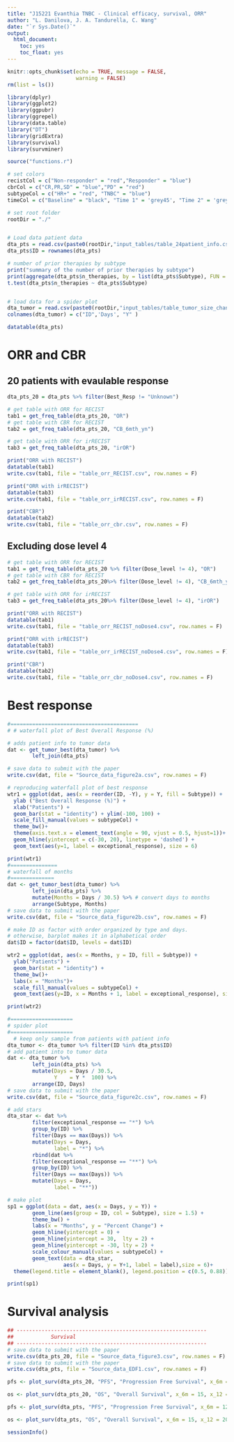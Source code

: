 ```yaml
---
title: "J15221 Evanthia TNBC - Clinical efficacy, survival, ORR"
author: "L. Danilova, J. A. Tandurella, C. Wang"
date: "`r Sys.Date()`"
output:
  html_document:
    toc: yes
    toc_float: yes
---
```


```r
knitr::opts_chunk$set(echo = TRUE, message = FALSE,
                      warning = FALSE)
rm(list = ls())

library(dplyr)
library(ggplot2)
library(ggpubr)
library(ggrepel)
library(data.table)
library("DT")
library(gridExtra)
library(survival)
library(survminer)

source("functions.r")

```


```r
# set colors
recistCol = c("Non-responder" = "red","Responder" = "blue")
cbrCol = c("CR,PR,SD" = "blue","PD" = "red")
subtypeCol = c("HR+" = "red", "TNBC" = "blue")
timeCol = c("Baseline" = "black", "Time 1" = 'grey45', "Time 2" = 'grey75')

# set root folder
rootDir = "./"


# Load data patient data
dta_pts = read.csv(paste0(rootDir,"input_tables/table_24patient_info.csv"), row.names = 1)
dta_pts$ID = rownames(dta_pts)

# number of prior therapies by subtype
print("summary of the number of prior therapies by subtype")
print(aggregate(dta_pts$n_therapies, by = list(dta_pts$Subtype), FUN = summary))
t.test(dta_pts$n_therapies ~ dta_pts$Subtype)


# load data for a spider plot
dta_tumor = read.csv(paste0(rootDir,"input_tables/table_tumor_size_change.csv"))
colnames(dta_tumor) = c("ID",'Days', "Y" )

datatable(dta_pts)

```


# ORR and CBR
## 20 patients with evaulable response

```r
dta_pts_20 = dta_pts %>% filter(Best_Resp != "Unknown")

# get table with ORR for RECIST
tab1 = get_freq_table(dta_pts_20, "OR")
# get table with CBR for RECIST
tab2 = get_freq_table(dta_pts_20, "CB_6mth_yn")

# get table with ORR for irRECIST
tab3 = get_freq_table(dta_pts_20, "irOR")

print("ORR with RECIST")
datatable(tab1)
write.csv(tab1, file = "table_orr_RECIST.csv", row.names = F)

print("ORR with irRECIST")
datatable(tab3)
write.csv(tab1, file = "table_orr_irRECIST.csv", row.names = F)

print("CBR")
datatable(tab2)
write.csv(tab1, file = "table_orr_cbr.csv", row.names = F)

```

## Excluding dose level 4

```r
# get table with ORR for RECIST
tab1 = get_freq_table(dta_pts_20 %>% filter(Dose_level != 4), "OR")
# get table with CBR for RECIST
tab2 = get_freq_table(dta_pts_20%>% filter(Dose_level != 4), "CB_6mth_yn")

# get table with ORR for irRECIST
tab3 = get_freq_table(dta_pts_20%>% filter(Dose_level != 4), "irOR")

print("ORR with RECIST")
datatable(tab1)
write.csv(tab1, file = "table_orr_RECIST_noDose4.csv", row.names = F)

print("ORR with irRECIST")
datatable(tab3)
write.csv(tab1, file = "table_orr_irRECIST_noDose4.csv", row.names = F)

print("CBR")
datatable(tab2)
write.csv(tab1, file = "table_orr_cbr_noDose4.csv", row.names = F)

```

# Best response


```r


#=========================================
# # waterfall plot of Best Overall Response (%)

# adds patient info to tumor data
dat <- get_tumor_best(dta_tumor) %>%
        left_join(dta_pts)

# save data to submit with the paper
write.csv(dat, file = "Source_data_figure2a.csv", row.names = F)

# reproducing waterfall plot of best response
wtr1 = ggplot(dat, aes(x = reorder(ID, -Y), y = Y, fill = Subtype)) +
  ylab ("Best Overall Response (%)") +
  xlab("Patients") +
  geom_bar(stat = "identity") + ylim(-100, 100) +
  scale_fill_manual(values = subtypeCol) +
  theme_bw()+
  theme(axis.text.x = element_text(angle = 90, vjust = 0.5, hjust=1))+
  geom_hline(yintercept = c(-30, 20), linetype = 'dashed') +
  geom_text(aes(y=1, label = exceptional_response), size = 6)

print(wtr1)
#===============
# waterfall of months
#==============
dat <- get_tumor_best(dta_tumor) %>%
        left_join(dta_pts) %>%
        mutate(Months = Days / 30.5) %>% # convert days to months
        arrange(Subtype, Months)
# save data to submit with the paper
write.csv(dat, file = "Source_data_figure2b.csv", row.names = F)

# make ID as factor with order organized by type and days. 
# otherwise, barplot makes it in alphabetical order
dat$ID = factor(dat$ID, levels = dat$ID)

wtr2 = ggplot(dat, aes(x = Months, y = ID, fill = Subtype)) +
  ylab("Patients") +
  geom_bar(stat = "identity") +
  theme_bw()+
  labs(x = "Months")+
  scale_fill_manual(values = subtypeCol) +
  geom_text(aes(y=ID, x = Months + 1, label = exceptional_response), size = 6)

print(wtr2)

#====================
# spider plot
#====================
  # keep only sample from patients with patient info
dta_tumor <- dta_tumor %>% filter(ID %in% dta_pts$ID)
# add patient into to tumor data
dat <- dta_tumor %>%
        left_join(dta_pts) %>%
        mutate(Days = Days / 30.5,
               Y    = Y *  100) %>%
        arrange(ID, Days)
# save data to submit with the paper
write.csv(dat, file = "Source_data_figure2c.csv", row.names = F)

# add stars
dta_star <- dat %>%
        filter(exceptional_response == "*") %>%
        group_by(ID) %>%
        filter(Days == max(Days)) %>%
        mutate(Days = Days,
               label = "*") %>% 
        rbind(dat %>%
        filter(exceptional_response == "**") %>%
        group_by(ID) %>%
        filter(Days == max(Days)) %>%
        mutate(Days = Days,
               label = "**"))

# make plot
sp1 = ggplot(data = dat, aes(x = Days, y = Y)) +
        geom_line(aes(group = ID, col = Subtype), size = 1.5) +
        theme_bw() +
        labs(x = "Months", y = "Percent Change") +
        geom_hline(yintercept = 0) +
        geom_hline(yintercept = 30,  lty = 2) +
        geom_hline(yintercept = -30, lty = 2) +
        scale_colour_manual(values = subtypeCol) +
        geom_text(data = dta_star,
                  aes(x = Days, y = Y+1, label = label),size = 6)+
  theme(legend.title = element_blank(), legend.position = c(0.5, 0.88))

print(sp1)


```


# Survival analysis

```r

## -------------------------------------------------------------
##            Survival
## -------------------------------------------------------------
# save data to submit with the paper
write.csv(dta_pts_20, file = "Source_data_figure3.csv", row.names = F)
# save data to submit with the paper
write.csv(dta_pts, file = "Source_data_EDF1.csv", row.names = F)

pfs <- plot_surv(dta_pts_20, "PFS", "Progression Free Survival", x_6m = 12, xlim = 50, xtext = 35, add6m = T)

os <- plot_surv(dta_pts_20, "OS", "Overall Survival", x_6m = 15, x_12 = 20, add6m = T)

pfs <- plot_surv(dta_pts, "PFS", "Progression Free Survival", x_6m = 12, xlim = 50, xtext = 35)

os <- plot_surv(dta_pts, "OS", "Overall Survival", x_6m = 15, x_12 = 20)

```

```r
sessionInfo()
```